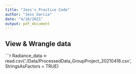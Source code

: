 ```yaml
---
title: "Jess's Practice Code"
author: "Jess Garcia"
date: "4/18/2021"
output: pdf_document
---
```

## View & Wrangle data
```r

Radiance_data <- read.csv('./Data/ProcessedData_GroupProject_20210418.csv', StringsAsFactors = TRUE)

